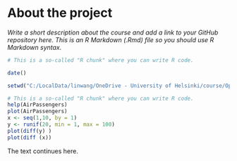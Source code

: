 
# About the project

*Write a short description about the course and add a link to your GitHub repository here. This is an R Markdown (.Rmd) file so you should use R Markdown syntax.*

```r
# This is a so-called "R chunk" where you can write R code.

date()

setwd("C:/LocalData/linwang/OneDrive - University of Helsinki/course/Open data science 2020/IODS-project")

# This is a so-called "R chunk" where you can write R code.
help(AirPassengers)
plot(AirPassengers) 
x <- seq(1,10, by = 1)
y <- runif(20, min = 1, max = 100)
plot(diff(y) )
plot(diff (x))

```
The text continues here.

